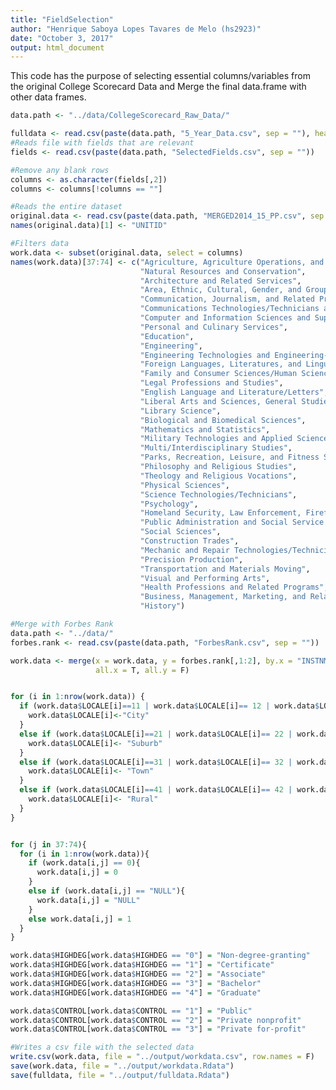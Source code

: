 ```yaml
---
title: "FieldSelection"
author: "Henrique Saboya Lopes Tavares de Melo (hs2923)"
date: "October 3, 2017"
output: html_document
---
```


This code has the purpose of selecting essential columns/variables from the original College Scorecard Data and Merge the final data.frame with other data frames.

```r
data.path <- "../data/CollegeScorecard_Raw_Data/"

fulldata <- read.csv(paste(data.path, "5_Year_Data.csv", sep = ""), header = T, stringsAsFactors = FALSE)
#Reads file with fields that are relevant
fields <- read.csv(paste(data.path, "SelectedFields.csv", sep = ""))

#Remove any blank rows
columns <- as.character(fields[,2])
columns <- columns[!columns == ""]

#Reads the entire dataset
original.data <- read.csv(paste(data.path, "MERGED2014_15_PP.csv", sep = ""), header = T, stringsAsFactors = FALSE)
names(original.data)[1] <- "UNITID"

#Filters data
work.data <- subset(original.data, select = columns)
names(work.data)[37:74] <- c("Agriculture, Agriculture Operations, and Related Sciences",
                             "Natural Resources and Conservation",
                             "Architecture and Related Services",
                             "Area, Ethnic, Cultural, Gender, and Group Studies",
                             "Communication, Journalism, and Related Programs",
                             "Communications Technologies/Technicians and Support Services",
                             "Computer and Information Sciences and Support Services",
                             "Personal and Culinary Services",
                             "Education",
                             "Engineering",
                             "Engineering Technologies and Engineering-Related Fields",
                             "Foreign Languages, Literatures, and Linguistics",
                             "Family and Consumer Sciences/Human Sciences",
                             "Legal Professions and Studies",
                             "English Language and Literature/Letters",
                             "Liberal Arts and Sciences, General Studies and Humanities",
                             "Library Science",
                             "Biological and Biomedical Sciences",
                             "Mathematics and Statistics",
                             "Military Technologies and Applied Sciences",
                             "Multi/Interdisciplinary Studies",
                             "Parks, Recreation, Leisure, and Fitness Studies",
                             "Philosophy and Religious Studies",
                             "Theology and Religious Vocations",
                             "Physical Sciences",
                             "Science Technologies/Technicians",
                             "Psychology",
                             "Homeland Security, Law Enforcement, Firefighting and Related Protective Services",
                             "Public Administration and Social Service Professions",
                             "Social Sciences",
                             "Construction Trades",
                             "Mechanic and Repair Technologies/Technicians",
                             "Precision Production",
                             "Transportation and Materials Moving",
                             "Visual and Performing Arts",
                             "Health Professions and Related Programs",
                             "Business, Management, Marketing, and Related Support Services",
                             "History")

#Merge with Forbes Rank
data.path <- "../data/"
forbes.rank <- read.csv(paste(data.path, "ForbesRank.csv", sep = ""))

work.data <- merge(x = work.data, y = forbes.rank[,1:2], by.x = "INSTNM", by.y = "Name",
                   all.x = T, all.y = F)


for (i in 1:nrow(work.data)) {
  if (work.data$LOCALE[i]==11 | work.data$LOCALE[i]== 12 | work.data$LOCALE[i]==13) {
    work.data$LOCALE[i]<-"City"
  }
  else if (work.data$LOCALE[i]==21 | work.data$LOCALE[i]== 22 | work.data$LOCALE[i]==23) {
    work.data$LOCALE[i]<- "Suburb"
  }
  else if (work.data$LOCALE[i]==31 | work.data$LOCALE[i]== 32 | work.data$LOCALE[i]==33) {
    work.data$LOCALE[i]<- "Town"
  }
  else if (work.data$LOCALE[i]==41 | work.data$LOCALE[i]== 42 | work.data$LOCALE[i]==43){
    work.data$LOCALE[i]<- "Rural"
  }
}


for (j in 37:74){
  for (i in 1:nrow(work.data)){
    if (work.data[i,j] == 0){
      work.data[i,j] = 0
    }
    else if (work.data[i,j] == "NULL"){
      work.data[i,j] = "NULL"
    }
    else work.data[i,j] = 1
  }
}

work.data$HIGHDEG[work.data$HIGHDEG == "0"] = "Non-degree-granting"
work.data$HIGHDEG[work.data$HIGHDEG == "1"] = "Certificate"
work.data$HIGHDEG[work.data$HIGHDEG == "2"] = "Associate"
work.data$HIGHDEG[work.data$HIGHDEG == "3"] = "Bachelor"
work.data$HIGHDEG[work.data$HIGHDEG == "4"] = "Graduate"

work.data$CONTROL[work.data$CONTROL == "1"] = "Public"
work.data$CONTROL[work.data$CONTROL == "2"] = "Private nonprofit"
work.data$CONTROL[work.data$CONTROL == "3"] = "Private for-profit"

#Writes a csv file with the selected data
write.csv(work.data, file = "../output/workdata.csv", row.names = F)
save(work.data, file = "../output/workdata.Rdata")
save(fulldata, file = "../output/fulldata.Rdata")
```





